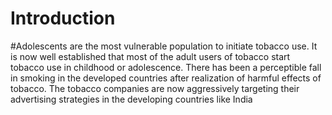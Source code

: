 # Introduction

#Adolescents are the most vulnerable population to initiate tobacco use. It is now well established that most of the adult users of tobacco start tobacco use in childhood or adolescence. There has been a perceptible fall in smoking in the developed countries after realization of harmful effects of tobacco. The tobacco companies are now aggressively targeting their advertising strategies in the developing countries like India
